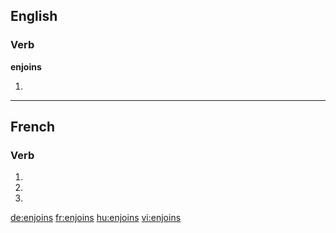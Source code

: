 ==English==

===Verb===
'''enjoins'''

# {{third-person singular of|enjoin}}

----

==French==

===Verb===
{{fr-verb-form}}

# {{conjugation of|enjoindre||1|s|pres|ind|lang=fr}}
# {{conjugation of|enjoindre||2|s|pres|ind|lang=fr}}
# {{conjugation of|enjoindre||2|s|imp|lang=fr}}

[[de:enjoins]]
[[fr:enjoins]]
[[hu:enjoins]]
[[vi:enjoins]]